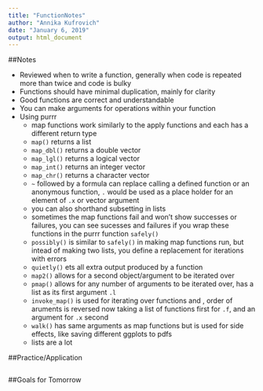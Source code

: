 ```yaml
---
title: "FunctionNotes"
author: "Annika Kufrovich"
date: "January 6, 2019"
output: html_document
---
```


##Notes

* Reviewed when to write a function, generally when code is repeated more than twice and code is bulky 
* Functions should have minimal duplication, mainly for clarity 
* Good functions are correct and understandable 
* You can make arguments for operations within your function 
* Using purrr 
    + map functions work similarly to the apply functions and each has a different return type 
    + `map()` returns a list 
    + `map_dbl()` returns a double vector 
    + `map_lgl()` returns a logical vector 
    + `map_int()` returns an integer vector 
    + `map_chr()` returns a character vector 
    + `~` followed by a formula can replace calling a defined function or an anonymous function, `.` would be used as a place holder for an element of `.x` or vector argument 
    + you can also shorthand subsetting in lists 
    + sometimes the map functions fail and won't show successes or failures, you can see sucesses and failures if you wrap these functions in the purrr function `safely()` 
    + `possibly()` is similar to `safely()` in making map functions run, but intead of making two lists, you define a replacement for iterations with errors 
    + `quietly()` ets all extra output produced by a function 
    + `map2()` allows for a second object/argument to be iterated over 
    + `pmap()` allows for any number of arguments to be iterated over, has a list as its first argument `.l` 
    + `invoke_map()` is used for iterating over functions and , order of aruments is reversed now taking a list of functions first for `.f`, and an argument for `.x` second 
    + `walk()` has same arguments as map functions but is used for side effects, like saving different ggplots to pdfs
    + lists are a lot



##Practice/Application



```r

```

##Goals for Tomorrow